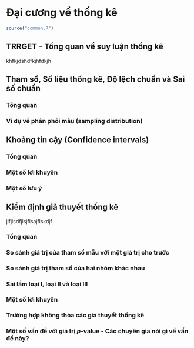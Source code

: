 # Đại cương về thống kê

```r
source("common.R")
```


## TRRGET - Tổng quan về suy luận thống kê

khfkjdshdfkjhfdkjh

## Tham số, Số liệu thống kê, Độ lệch chuẩn và Sai số chuẩn

### Tổng quan

### Ví dụ về phân phối mẫu (sampling distribution)

## Khoảng tin cậy (Confidence intervals)

### Tổng quan

### Một số lời khuyên

### Một số lưu ý

## Kiểm định giả thuyết thống kê

jlfjlsdfjlsjflsajflskdjf

### Tổng quan

### So sánh giá trị của tham số mẫu với một giá trị cho trước

### So sánh giá trị tham số của hai nhóm khác nhau


### Sai lầm loại I, loại II và loại III

### Một số lời khuyên

### Trường hợp không thỏa các giả thuyết thống kê

### Một số vấn đề với giá trị *p*-value - Các chuyên gia nói gì về vấn đề này?
